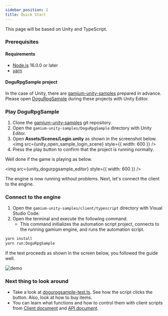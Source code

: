 ```yaml
---
sidebar_position: 2
title: Quick Start
---
```



This page will be based on Unity and TypeScript.

### Prerequisites

#### Requirements

- [Node.js](https://nodejs.org) 16.0.0 or later
- [yarn](https://yarnpkg.com/)

#### DoguRpgSample project

In the case of Unity, there are [
gamium-unity-samples](https://github.com/dogu-team/gamium-unity-samples) prepared in advance. Please open [DoguRpgSample](https://github.com/dogu-team/gamium-unity-samples/tree/main/DoguRpgSample) during these projects
with Unity Editor.

### Play DoguRpgSample

1. Clone the [gamium-unity-samples](https://github.com/dogu-team/gamium-unity-samples) git repository.
2. Open the `gamium-unity-samples/DoguRpgSample` directory with Unity Editor.
3. Open **Assets/Scenes/Login.unity** as shown in the screenshot below.
   <img src={unity_open_sample_login_scene} style={{ width: 600 }} />
4. Press the play button to confirm that the project is running normally.

Well done if the game is playing as below.

<img src={unity_dogurpgsample_editor} style={{ width: 600 }} />

The engine is now running without problems. Next, let's connect the client to the engine.

### Connect to the engine

1. Open the `gamium-unity-samples/client/typescript` directory with Visual Studio Code.
2. Open the terminal and execute the following command.
   - This command initializes the automation script project, connects to the running gamium engine, and runs the automation script.

```bash
yarn install
yarn run:DoguRpgSample
```

If the test proceeds as shown in the screen below, you followed the guide well.

![demo](https://s3.ap-northeast-2.amazonaws.com/public.dogutech.io/dogu/gamium/gamium-dogurpgsample_demo.gif)

### Next thing to look around

- Take a look at [dogurpgsample-test.ts](https://github.com/dogu-team/gamium-unity-samples/blob/main/client/typescript/test/dogurpgsample-test.ts). See how the script clicks the button. Also, look at how to buy items.
- You can learn what functions and how to control them with client scripts from [Client document](/docs/client/write-testscript) and [API document](/api/api-reference).
